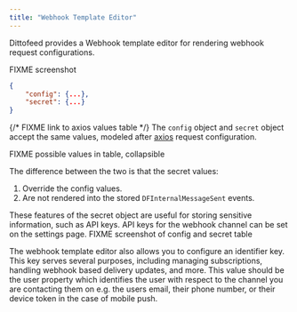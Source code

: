 ```yaml
---
title: "Webhook Template Editor"
---
```


Dittofeed provides a Webhook template editor for rendering webhook request configurations.

FIXME screenshot

```json
{
    "config": {...},
    "secret": {...}
}
```

{/* FIXME link to axios values table */}
The `config` object and `secret` object accept the same values, modeled after [axios](https://www.npmjs.com/package/axios) request configuration.

FIXME possible values in table, collapsible

The difference between the two is that the secret values:

1. Override the config values.
2. Are not rendered into the stored `DFInternalMessageSent` events.

These features of the secret object are useful for storing sensitive information, such as API keys. API keys for the webhook channel can be set on the settings page. FIXME screenshot of config and secret table

The webhook template editor also allows you to configure an identifier key. This key serves several purposes, including managing subscriptions, handling webhook based delivery updates, and more. This value should be the user property which identifies the user with respect to the channel you are contacting them on e.g. the users email, their phone number, or their device token in the case of mobile push.
